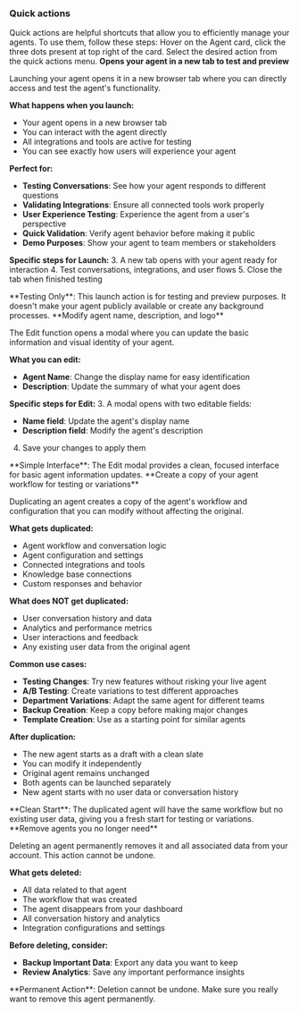 ### Quick actions
Quick actions are helpful shortcuts that allow you to efficiently manage your agents. To use them, follow these steps:
<Steps>
<Step title="Access quick actions">
  Hover on the Agent card, click the three dots present at top right of the card.
</Step>
<Step title="Select action">
  Select the desired action from the quick actions menu.
  <Tabs>
<Tab title="Launch">
**Opens your agent in a new tab to test and preview**

Launching your agent opens it in a new browser tab where you can directly access and test the agent's functionality.

**What happens when you launch:**
- Your agent opens in a new browser tab
- You can interact with the agent directly
- All integrations and tools are active for testing
- You can see exactly how users will experience your agent

**Perfect for:**
- **Testing Conversations**: See how your agent responds to different questions
- **Validating Integrations**: Ensure all connected tools work properly
- **User Experience Testing**: Experience the agent from a user's perspective
- **Quick Validation**: Verify agent behavior before making it public
- **Demo Purposes**: Show your agent to team members or stakeholders

**Specific steps for Launch:**
3. A new tab opens with your agent ready for interaction
4. Test conversations, integrations, and user flows
5. Close the tab when finished testing

<Note>
**Testing Only**: This launch action is for testing and preview purposes. It doesn't make your agent publicly available or create any background processes.
</Note>
</Tab>

<Tab title="Edit">
**Modify agent name, description, and logo**

The Edit function opens a modal where you can update the basic information and visual identity of your agent.

**What you can edit:**
- **Agent Name**: Change the display name for easy identification
- **Description**: Update the summary of what your agent does

**Specific steps for Edit:**
3. A modal opens with two editable fields:
   - **Name field**: Update the agent's display name
   - **Description field**: Modify the agent's description
4. Save your changes to apply them

<Note>
**Simple Interface**: The Edit modal provides a clean, focused interface for basic agent information updates.
</Note>
</Tab>

<Tab title="Duplicate">
**Create a copy of your agent workflow for testing or variations**

Duplicating an agent creates a copy of the agent's workflow and configuration that you can modify without affecting the original.

**What gets duplicated:**
- Agent workflow and conversation logic
- Agent configuration and settings
- Connected integrations and tools
- Knowledge base connections
- Custom responses and behavior

**What does NOT get duplicated:**
- User conversation history and data
- Analytics and performance metrics
- User interactions and feedback
- Any existing user data from the original agent

**Common use cases:**
- **Testing Changes**: Try new features without risking your live agent
- **A/B Testing**: Create variations to test different approaches
- **Department Variations**: Adapt the same agent for different teams
- **Backup Creation**: Keep a copy before making major changes
- **Template Creation**: Use as a starting point for similar agents

**After duplication:**
- The new agent starts as a draft with a clean slate
- You can modify it independently
- Original agent remains unchanged
- Both agents can be launched separately
- New agent starts with no user data or conversation history

<Note>
**Clean Start**: The duplicated agent will have the same workflow but no existing user data, giving you a fresh start for testing or variations.
</Note>
</Tab>

<Tab title="Delete">
**Remove agents you no longer need**

Deleting an agent permanently removes it and all associated data from your account. This action cannot be undone.

**What gets deleted:**
- All data related to that agent
- The workflow that was created
- The agent disappears from your dashboard
- All conversation history and analytics
- Integration configurations and settings

**Before deleting, consider:**
- **Backup Important Data**: Export any data you want to keep
- **Review Analytics**: Save any important performance insights

<Warning>
**Permanent Action**: Deletion cannot be undone. Make sure you really want to remove this agent permanently.
</Warning>
</Tab>
</Tabs>
</Step>
</Steps>
